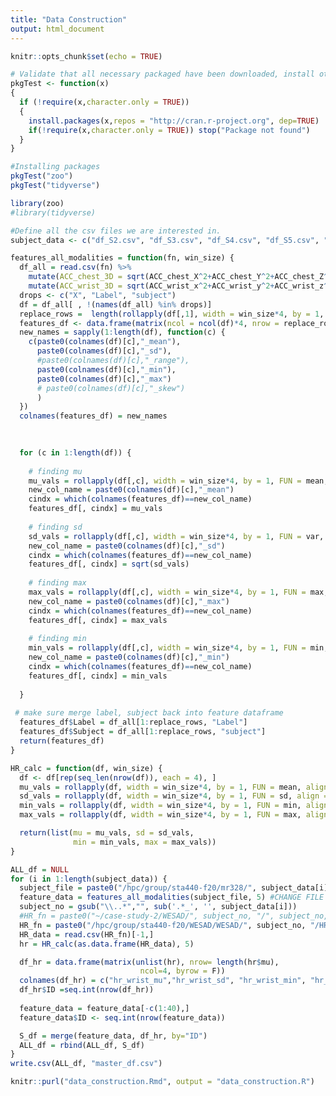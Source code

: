 ```yaml
---
title: "Data Construction"
output: html_document
---
```



```r
knitr::opts_chunk$set(echo = TRUE)
```

```r
# Validate that all necessary packaged have been downloaded, install otherwise or throw err package DNE
pkgTest <- function(x)
{
  if (!require(x,character.only = TRUE))
  {
    install.packages(x,repos = "http://cran.r-project.org", dep=TRUE)
    if(!require(x,character.only = TRUE)) stop("Package not found")
  }
}
```

```r
#Installing packages 
pkgTest("zoo")
pkgTest("tidyverse")


```

```r
library(zoo)
#library(tidyverse)
```


```r
#Define all the csv files we are interested in.
subject_data <- c("df_S2.csv", "df_S3.csv", "df_S4.csv", "df_S5.csv", "df_S6.csv", "df_S7.csv", "df_S8.csv", "df_S9.csv","df_S10.csv" ,"df_S11.csv", "df_S13.csv", "df_S14.csv","df_S15.csv","df_S16.csv","df_S17.csv")
```

```r
features_all_modalities = function(fn, win_size) {
  df_all = read.csv(fn) %>%
    mutate(ACC_chest_3D = sqrt(ACC_chest_X^2+ACC_chest_Y^2+ACC_chest_Z^2)) %>%
    mutate(ACC_wrist_3D = sqrt(ACC_wrist_x^2+ACC_wrist_y^2+ACC_wrist_z^2))
  drops <- c("X", "Label", "subject")
  df = df_all[ , !(names(df_all) %in% drops)]
  replace_rows =  length(rollapply(df[,1], width = win_size*4, by = 1, FUN = mean, align = "left"))
  features_df <- data.frame(matrix(ncol = ncol(df)*4, nrow = replace_rows))
  new_names = sapply(1:length(df), function(c) {
    c(paste0(colnames(df)[c],"_mean"),
      paste0(colnames(df)[c],"_sd"),
      #paste0(colnames(df)[c],"_range"),
      paste0(colnames(df)[c],"_min"),
      paste0(colnames(df)[c],"_max")
      # paste0(colnames(df)[c],"_skew")
      )
  })
  colnames(features_df) = new_names
  

  
  for (c in 1:length(df)) {
    
    # finding mu
    mu_vals = rollapply(df[,c], width = win_size*4, by = 1, FUN = mean, align = "left")
    new_col_name = paste0(colnames(df)[c],"_mean")
    cindx = which(colnames(features_df)==new_col_name)
    features_df[, cindx] = mu_vals
    
    # finding sd
    sd_vals = rollapply(df[,c], width = win_size*4, by = 1, FUN = var, align = "left")
    new_col_name = paste0(colnames(df)[c],"_sd")
    cindx = which(colnames(features_df)==new_col_name)
    features_df[, cindx] = sqrt(sd_vals)
    
    # finding max
    max_vals = rollapply(df[,c], width = win_size*4, by = 1, FUN = max, align = "left")
    new_col_name = paste0(colnames(df)[c],"_max")
    cindx = which(colnames(features_df)==new_col_name)
    features_df[, cindx] = max_vals
    
    # finding min
    min_vals = rollapply(df[,c], width = win_size*4, by = 1, FUN = min, align = "left")
    new_col_name = paste0(colnames(df)[c],"_min")
    cindx = which(colnames(features_df)==new_col_name)
    features_df[, cindx] = min_vals
    
  }
  
 # make sure merge label, subject back into feature dataframe
  features_df$Label = df_all[1:replace_rows, "Label"]
  features_df$Subject = df_all[1:replace_rows, "subject"]
  return(features_df)
}
```

```r
HR_calc = function(df, win_size) {
  df <- df[rep(seq_len(nrow(df)), each = 4), ]
  mu_vals = rollapply(df, width = win_size*4, by = 1, FUN = mean, align = "left")
  sd_vals = rollapply(df, width = win_size*4, by = 1, FUN = sd, align = "left")
  min_vals = rollapply(df, width = win_size*4, by = 1, FUN = min, align = "left")
  max_vals = rollapply(df, width = win_size*4, by = 1, FUN = max, align = "left")

  return(list(mu = mu_vals, sd = sd_vals,
              min = min_vals, max = max_vals))
}
```

```r
ALL_df = NULL
for (i in 1:length(subject_data)) {
  subject_file = paste0("/hpc/group/sta440-f20/mr328/", subject_data[i])
  feature_data = features_all_modalities(subject_file, 5) #CHANGE FILE PATH 
  subject_no = gsub("\\..*","", sub('.*_', '', subject_data[i]))
  #HR_fn = paste0("~/case-study-2/WESAD/", subject_no, "/", subject_no, "_E4_Data/HR.csv") 
  HR_fn = paste0("/hpc/group/sta440-f20/WESAD/WESAD/", subject_no, "/HR.csv")
  HR_data = read.csv(HR_fn)[-1,]
  hr = HR_calc(as.data.frame(HR_data), 5)

  df_hr = data.frame(matrix(unlist(hr), nrow= length(hr$mu),
                             ncol=4, byrow = F))
  colnames(df_hr) = c("hr_wrist_mu","hr_wrist_sd", "hr_wrist_min", "hr_wrist_max")#, "hr_wrist_range")
  df_hr$ID =seq.int(nrow(df_hr))
  
  feature_data = feature_data[-c(1:40),]
  feature_data$ID <- seq.int(nrow(feature_data))

  S_df = merge(feature_data, df_hr, by="ID")
  ALL_df = rbind(ALL_df, S_df)
}
write.csv(ALL_df, "master_df.csv")
```

```r
knitr::purl("data_construction.Rmd", output = "data_construction.R")
```


